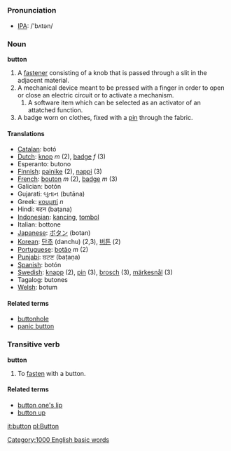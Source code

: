 =={{en}}==
===Pronunciation===
*[[IPA]]: /'bʌtən/
=== Noun ===
'''button'''

# A [[fastener]] consisting of a knob that is passed through a slit in the adjacent material.
# A mechanical device meant to be pressed with a finger in order to open or close an electric circuit or to activate a mechanism.
## A software item which can be selected as an activator of an attatched function.
# A badge worn on clothes, fixed with a [[pin]] through the fabric.

==== Translations ====
*[[Catalan]]: botó
*[[Dutch]]: [[knop]] ''m'' (2), [[badge]] ''f'' (3)
*Esperanto: butono
*[[Finnish]]: [[painike]] (2), [[nappi]] (3)
*[[French]]: [[bouton]] ''m'' (2), [[badge]] ''m'' (3)
*Galician: botón
*Gujarati: બુતાન (butāna)
*Greek: [[κουμπί]] ''n''
*Hindi: बटन (baṭana)
*[[Indonesian]]: [[kancing]], [[tombol]]
*Italian: bottone
*[[Japanese]]: [[ボタン]] (botan)
*[[Korean]]: [[단추]] (danchu) (2,3), [[버튼]] (2)
*[[Portuguese]]: [[botão]] ''m'' (2)
*[[Punjabi]]: ਬਟਣ (baṭaṇa)
*[[Spanish]]: botón
*[[Swedish]]: [[knapp]] (2), [[pin]] (3), [[brosch]] (3), [[märkesnål]] (3)
*Tagalog: butones
*[[Welsh]]: botum

==== Related terms ====
* [[buttonhole]]
* [[panic button]]

=== Transitive verb ===
'''button'''

# To [[fasten]] with a button.

====Related terms====
*[[button one's lip]]
*[[button up]]

[[it:button]]
[[pl:Button]]
[[Category:1000 English basic words]]